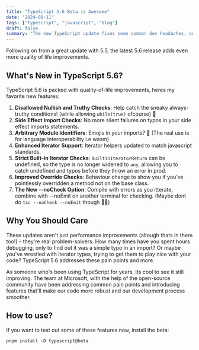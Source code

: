 ```yaml
---
title: "TypeScript 5.6 Beta is Awesome"
date: "2024-08-11"
tags: ["typescript", "javascript", "blog"]
draft: false
summary: "The new TypeScript update fixes some common dev headaches, and adds emojis?"
---
```


Following on from a great update with 5.5, the latest 5.6 release adds even more quality of life improvements.

## What's New in TypeScript 5.6?

TypeScript 5.6 is packed with quality-of-life improvements, heres my favorite new features:

1. **Disallowed Nullish and Truthy Checks**: Help catch the sneaky always-truthy conditions! (while allowing `while(true)` ofcourse) 👋
2. **Side Effect Import Checks**: No more silent failures on typos in your side effect imports statements.
3. **Arbitrary Module Identifiers**: Emojis in your imports? 🤔 (The real use is for language interoperability i.e wasm)
4. **Enhanced Iterator Support**: Iterator helpers updated to match javascript standards.
5. **Strict Built-in Iterator Checks**: `BuiltinIteratorReturn` can be undefined, so the type is no longer widened to `any`, allowing you to catch undefined and typos before they throw an error in prod.
6. **Improved Override Checks**: Behaviour change to show you if you've pointlessly overridden a method not on the base class.
7. **The New --noCheck Option**: Compile with errors as you itterate, combine with --noEmit on another terminal for checking. (Maybe dont do `tsc --noCheck --noEmit` though 🤷‍♂️)

## Why You Should Care

These updates aren't just performance improvements (altough thats in there too!) – they're real problem-solvers. How many times have you spent hours debugging, only to find out it was a simple typo in an import? Or maybe you've wrestled with iterator types, trying to get them to play nice with your code? TypeScript 5.6 addresses these pain points and more.

As someone who's been using TypeScript for years, Its cool to see it still improving. The team at Microsoft, with the help of the open-source community have been addressing common pain points and introducing features that'll make our code more robust and our development process smoother.

## How to use?

If you want to test out some of these features now, install the beta:

```shell
pnpm install -D typescript@beta
```
